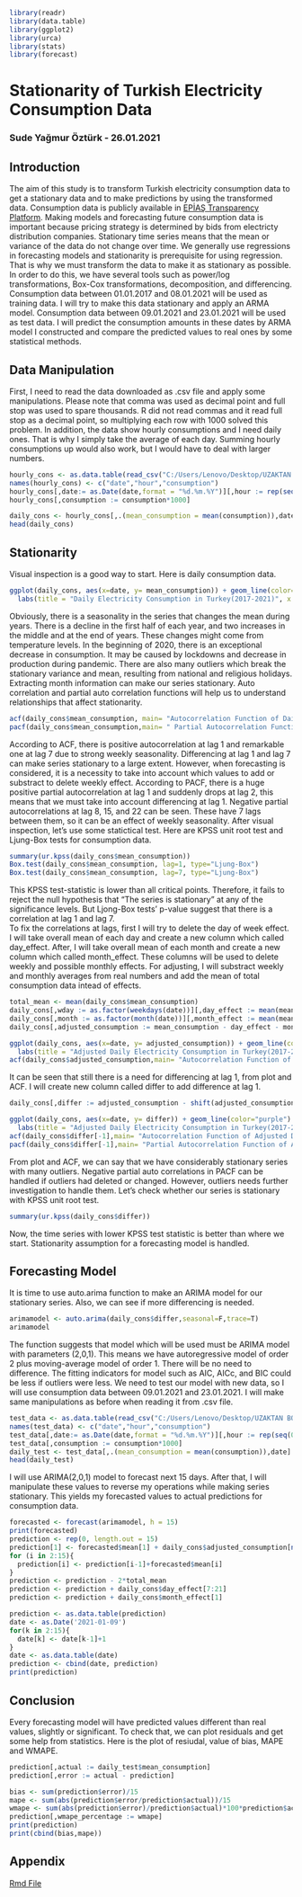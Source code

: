 ```r
library(readr)
library(data.table)
library(ggplot2)
library(urca)
library(stats)
library(forecast)
```
# Stationarity of Turkish Electricity Consumption Data
### Sude Yağmur Öztürk - 26.01.2021

## Introduction
  The aim of this study is to transform Turkish electricity consumption data to get a stationary data and to make predictions by using the transformed data. Consumption data is publicly available in [EPİAŞ Transparency Platform](https://seffaflik.epias.com.tr/transparency/). Making models and forecasting future consumption data is important because pricing strategy is determined by bids from electricty distribution companies. Stationary time series means that the mean or variance of the data do not change over time. We generally use regressions in forecasting models and stationarity is prerequisite for using regression. That is why we must transform the data to make it as stationary as possible. In order to do this, we have several tools such as power/log transformations, Box-Cox transformations, decomposition, and differencing.
  Consumption data between 01.01.2017 and 08.01.2021 will be used as training data. I will try to make this data stationary and apply an ARMA model. Consumption data between 09.01.2021 and 23.01.2021 will be used as test data. I will predict the consumption amounts in these dates by ARMA model I constructed and compare the predicted values to real ones by some statistical methods. 
  
## Data Manipulation
  First, I need to read the data downloaded as .csv file and apply some manipulations. Please note that comma was used as decimal point and full stop was used to spare thousands. R did not read commas and it read full stop as a decimal point, so multiplying each row with 1000 solved this problem. 
  In addition, the data show hourly consumptions and I need daily ones. That is why I simply take the average of each day. Summing hourly consumptions up would also work, but I would have to deal with larger numbers.

```r
hourly_cons <- as.data.table(read_csv("C:/Users/Lenovo/Desktop/UZAKTAN BOGAZICI/IE360/training-01012017-08012021.csv"))
names(hourly_cons) <- c("date","hour","consumption")
hourly_cons[,date:= as.Date(date,format = "%d.%m.%Y")][,hour := rep(seq(0,23,by=1),times = .N/24)]
hourly_cons[,consumption := consumption*1000]

daily_cons <- hourly_cons[,.(mean_consumption = mean(consumption)),date]
head(daily_cons)
```

## Stationarity
  Visual inspection is a good way to start. Here is daily consumption data.

```r
ggplot(daily_cons, aes(x=date, y= mean_consumption)) + geom_line(color="purple") + theme_minimal() +
  labs(title = "Daily Electricity Consumption in Turkey(2017-2021)", x = "Date", y= "Average Consumption (MWh)")
```

  Obviously, there is a seasonality in the series that changes the mean during years. There is a decline in the first half of each year, and two increases in the middle and at the end of years. These changes might come from temperature levels. In the beginning of 2020, there is an exceptional decrease in consumption. It may be caused by lockdowns and decrease in production during pandemic. There are also many outliers which break the stationary variance and mean, resulting from national and religious holidays. Extracting month information can make our series stationary. Auto correlation and partial auto correlation functions will help us to understand relationships that affect stationarity.
  
```r
acf(daily_cons$mean_consumption, main= "Autocorrelation Function of Daily Electricity Consumption")
pacf(daily_cons$mean_consumption,main= " Partial Autocorrelation Function of Daily Electricity Consumption")
```
  
  According to ACF, there is positive autocorrelation at lag 1 and remarkable one at lag 7 due to strong weekly seasonality. Differencing at lag 1 and lag 7 can make series stationary to a large extent. However, when forecasting is considered, it is a necessity to take into account which values to add or substract to delete weekly effect. According to PACF, there is a huge positive partial autocorrelation at lag 1 and suddenly drops at lag 2, this means that we must take into account differencing at lag 1. Negative partial autocorrelations at lag 8, 15, and 22 can be seen. These have 7 lags between them, so it can be an effect of weekly seasonality.
  After visual inspection, let's use some statictical test. Here are KPSS unit root test and Ljung-Box tests for consumption data.
  
```r
summary(ur.kpss(daily_cons$mean_consumption))
Box.test(daily_cons$mean_consumption, lag=1, type="Ljung-Box")
Box.test(daily_cons$mean_consumption, lag=7, type="Ljung-Box")
```
  This KPSS test-statistic is lower than all critical points. Therefore, it fails to reject the null hypothesis that "The series is stationary" at any of the significance levels. But Ljong-Box tests' p-value suggest that there is a correlation at lag 1 and lag 7.   
  To fix the correlations at lags, first I will try to delete the day of week effect. I will take overall mean of each day and create a new column which called day_effect. After, I will take overall mean of each month and create a new column which called month_effect. These columns will be used to delete weekly and possible monthly effects. For adjusting, I will substract weekly and monthly averages from real numbers and add the mean of total consumption data intead of effects. 
  
```r
total_mean <- mean(daily_cons$mean_consumption)
daily_cons[,wday := as.factor(weekdays(date))][,day_effect := mean(mean_consumption),by=wday]
daily_cons[,month := as.factor(month(date))][,month_effect := mean(mean_consumption),by=month]
daily_cons[,adjusted_consumption := mean_consumption - day_effect - month_effect + 2*total_mean]

```
```r
ggplot(daily_cons, aes(x=date, y= adjusted_consumption)) + geom_line(color="purple") + theme_minimal() +
  labs(title = "Adjusted Daily Electricity Consumption in Turkey(2017-2021)", x = "Date", y= "Average Consumption (MWh)")
acf(daily_cons$adjusted_consumption,main= "Autocorrelation Function of Adjusted Daily Electricity Consumption")
```
  It can be seen that still there is a need for differencing at lag 1, from plot and ACF. I will create new column called differ to add difference at lag 1.

```r
daily_cons[,differ := adjusted_consumption - shift(adjusted_consumption,1)]
```
```r
ggplot(daily_cons, aes(x=date, y= differ)) + geom_line(color="purple") + theme_minimal() +
  labs(title = "Adjusted Daily Electricity Consumption in Turkey(2017-2021)", x = "Date", y= "Average Consumption (MWh)")
acf(daily_cons$differ[-1],main= "Autocorrelation Function of Adjusted Daily Electricity Consumption")
pacf(daily_cons$differ[-1],main= "Partial Autocorrelation Function of Adjusted Daily Electricity Consumption")
```
  From plot and ACF, we can say that we have considerably stationary series with many outliers. Negative partial auto correlations in PACF can be handled if outliers had deleted or changed. However, outliers needs further investigation to handle them. Let's check whether our series is stationary with KPSS unit root test.

```r
summary(ur.kpss(daily_cons$differ))
```
 Now, the time series with lower KPSS test statistic is better than where we start. Stationarity assumption for a forecasting model is handled.
 
## Forecasting Model
  It is time to use auto.arima function to make an ARIMA model for our stationary series. Also, we can see if more differencing is needed.

```r
arimamodel <- auto.arima(daily_cons$differ,seasonal=F,trace=T)
arimamodel
```
  The function suggests that model which will be used must be ARIMA model with parameters (2,0,1). This means we have autoregressive model of order 2 plus moving-average model of order 1. There will be no need to difference. The fitting indicators for model such as AIC, AICc, and BIC could be less if outliers were less.
  We need to test our model with new data, so I will use consumption data between 09.01.2021 and 23.01.2021. I will make same manipulations as before when reading it from .csv file.

```r
test_data <- as.data.table(read_csv("C:/Users/Lenovo/Desktop/UZAKTAN BOGAZICI/IE360/test-09012021-23012021.csv"))
names(test_data) <- c("date","hour","consumption")
test_data[,date:= as.Date(date,format = "%d.%m.%Y")][,hour := rep(seq(0,23,by=1),times = .N/24)]
test_data[,consumption := consumption*1000]
daily_test <- test_data[,.(mean_consumption = mean(consumption)),date]
head(daily_test)
```
  I will use ARIMA(2,0,1) model to forecast next 15 days. After that, I will manipulate these values to reverse my operations while making series stationary. This yields my forecasted values to actual predictions for consumption data.
  
```r
forecasted <- forecast(arimamodel, h = 15)
print(forecasted)
prediction <- rep(0, length.out = 15)
prediction[1] <- forecasted$mean[1] + daily_cons$adjusted_consumption[nrow(daily_cons)]
for (i in 2:15){
  prediction[i] <- prediction[i-1]+forecasted$mean[i]
}
prediction <- prediction - 2*total_mean
prediction <- prediction + daily_cons$day_effect[7:21]
prediction <- prediction + daily_cons$month_effect[1]

prediction <- as.data.table(prediction)
date <- as.Date('2021-01-09')
for(k in 2:15){
  date[k] <- date[k-1]+1
}
date <- as.data.table(date)
prediction <- cbind(date, prediction)
print(prediction)
```

## Conclusion
  Every forecasting model will have predicted values different than real values, slightly or significant. To check that, we can plot residuals and get some help from statistics. Here is the plot of resiudal, value of bias, MAPE and WMAPE.

```r
prediction[,actual := daily_test$mean_consumption]
prediction[,error := actual - prediction]

bias <- sum(prediction$error)/15
mape <- sum(abs(prediction$error/prediction$actual))/15
wmape <- sum(abs(prediction$error)/prediction$actual)*100*prediction$actual/sum(prediction$actual)
prediction[,wmape_percentage := wmape]
print(prediction)
print(cbind(bias,mape))

```

## Appendix

[Rmd File](\fall20-sudeyagmur\files\hw4\HW4.Rmd)
  
  




